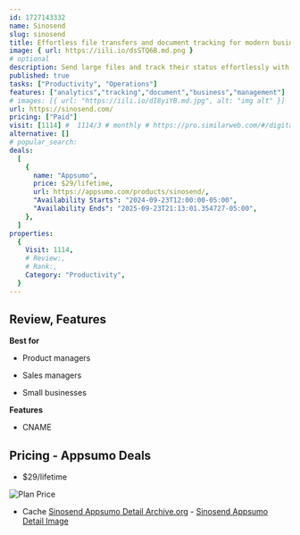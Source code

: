 ```yaml
---
id: 1727143332
name: Sinosend
slug: sinosend
title: Effortless file transfers and document tracking for modern businesses
image: { url: https://iili.io/dsSTQ6B.md.png }
# optional
description: Send large files and track their status effortlessly with SinosendGain valuable business insights with geolocation tracking and detailed analytics
published: true
tasks: ["Productivity", "Operations"]
features: ["analytics","tracking","document","business","management"]
# images: [{ url: "https://iili.io/dI8yiYB.md.jpg", alt: "img alt" }]
url: https://sinosend.com/
pricing: ["Paid"]
visit: [1114] #  1114/3 # monthly # https://pro.similarweb.com/#/digitalsuite/websiteanalysis/home
alternative: []
# popular_search:
deals:
  [
    {
      name: "Appsumo",
      price: $29/lifetime,
      url: https://appsumo.com/products/sinosend/,
      "Availability Starts": "2024-09-23T12:00:00-05:00",
      "Availability Ends": "2025-09-23T21:13:01.354727-05:00",
    },
  ]
properties:
  {
    Visit: 1114,
    # Review:,
    # Rank:,
    Category: "Productivity",
  }
---
```


## Review, Features

 

**Best for**

- Product managers

- Sales managers

- Small businesses

**Features**

- CNAME

## Pricing - Appsumo Deals

- $29/lifetime

<Img src="https://iili.io/dsSWLb4.png" alt="Plan Price" />

- Cache [Sinosend Appsumo Detail Archive.org](https://web.archive.org/web/*/https://appsumo.com/products/sinosend/) - [Sinosend Appsumo Detail Image](https://iili.io/dsSXz7a.png)
